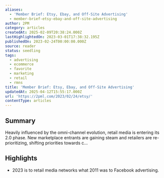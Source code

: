 ```yaml
---
aliases:
  - 'Member Brief: Etsy, Ebay, and Off-Site Advertising'
  - member-brief-etsy-ebay-and-off-site-advertising
author: 2PM
category: articles
createdAt: 2025-02-09T20:38:24.000Z
lastHighlightedOn: 2023-03-01T17:38:32.195Z
publishedOn: 2023-02-24T00:00:00.000Z
source: reader
status: seedling
tags:
  - advertising
  - ecommerce
  - favorite
  - marketing
  - retail
  - rmns
title: 'Member Brief: Etsy, Ebay, and Off-Site Advertising'
updatedAt: 2025-04-12T15:55:17.000Z
url: 'https://2pml.com/2023/02/24/etsy/'
contentType: articles
---
```

## Summary

Heavily influenced by the omni-channel evolution, retail media is entering its 2.0 phase. New marketplace entrants are gaining steam and retailers are re-prioritizing, shifting priorities towards c…

## Highlights

- 2023 is to retail media networks what 2011 was to Facebook advertising.
